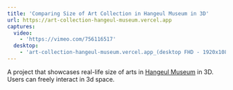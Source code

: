 ```yaml
---
title: 'Comparing Size of Art Collection in Hangeul Museum in 3D'
url: https://art-collection-hangeul-museum.vercel.app
captures:
  video:
    - 'https://vimeo.com/756116517'
  desktop:
    - 'art-collection-hangeul-museum.vercel.app_(desktop FHD - 1920x1080).png'
---
```


A project that showcases real-life size of arts in [Hangeul Museum](https://www.hangeul.go.kr/) in 3D. Users can freely interact in 3d space.
